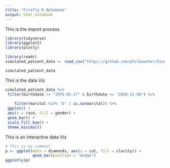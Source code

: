 ```yaml
---
title: "Firefly R Notebook"
output: html_notebook
---
```


This is the import process
```r
library(tidyverse)
library(ggplot2)
library(plotly)
```


```r
library(readr)
simulated_patient_data <- read_csv("https://github.com/philbowsher/Foundation-of-the-R-Workflow-workshop-2019-09-06/raw/master/Examples/data/simulated_patient_data.csv")

simulated_patient_data
```


This is the data Viz

```r
simulated_patient_data %>%
 filter(birthdate >= "1975-02-17" & birthdate <= "2020-11-09") %>%
 
    filter(marital %in% "S" | is.na(marital)) %>%
 ggplot() +
 aes(x = race, fill = gender) +
 geom_bar() +
 scale_fill_hue() +
 theme_minimal()

```

This is an interactive data Viz

```r
# This is my comment
p <- ggplot(data = diamonds, aes(x = cut, fill = clarity)) +
            geom_bar(position = "dodge")
ggplotly(p)

```


